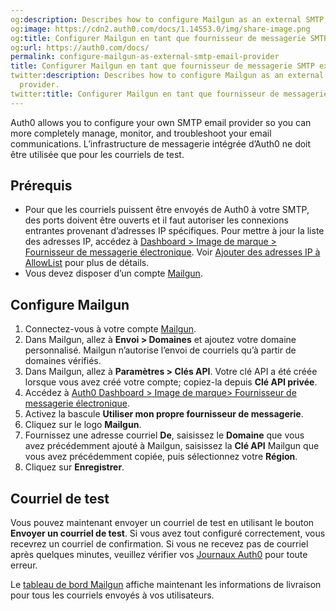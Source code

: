 ```yaml
---
og:description: Describes how to configure Mailgun as an external SMTP email provider.
og:image: https://cdn2.auth0.com/docs/1.14553.0/img/share-image.png
og:title: Configurer Mailgun en tant que fournisseur de messagerie SMTP externe
og:url: https://auth0.com/docs/
permalink: configure-mailgun-as-external-smtp-email-provider
title: Configurer Mailgun en tant que fournisseur de messagerie SMTP externe
twitter:description: Describes how to configure Mailgun as an external SMTP email
  provider.
twitter:title: Configurer Mailgun en tant que fournisseur de messagerie SMTP externe
---
```


Auth0 allows you to configure your own SMTP email provider so you can more completely manage, monitor, and troubleshoot your email communications. L’infrastructure de messagerie intégrée d’Auth0 ne doit être utilisée que pour les courriels de test.

## Prérequis

* Pour que les courriels puissent être envoyés de Auth0 à votre SMTP, des ports doivent être ouverts et il faut autoriser les connexions entrantes provenant d’adresses IP spécifiques. Pour mettre à jour la liste des adresses IP, accédez à [Dashboard > Image de marque > Fournisseur de messagerie électronique](%24%7Bmanage_url%7D/#/branding/email_provider). Voir [Ajouter des adresses IP à AllowList](/security/data-security/allowlist) pour plus de détails.
* Vous devez disposer d’un compte [](https://www.mandrill.com/signup/)[Mailgun](https://mailgun.com).

## Configure Mailgun

1. Connectez-vous à votre compte [Mailgun](https://mailgun.com).
2. Dans Mailgun, allez à **Envoi > Domaines** et ajoutez votre domaine personnalisé. Mailgun n’autorise l’envoi de courriels qu’à partir de domaines vérifiés.
3. Dans Mailgun, allez à **Paramètres > Clés API**. Votre clé API a été créée lorsque vous avez créé votre compte; copiez-la depuis **Clé API privée**.
4. Accédez à [Auth0 Dashboard > Image de marque> Fournisseur de messagerie électronique](%24%7Bmanage_url%7D/#/branding/email_provider).
5. Activez la bascule **Utiliser mon propre fournisseur de messagerie**.
6. Cliquez sur le logo **Mailgun**.
7. Fournissez une adresse courriel **De**, saisissez le **Domaine** que vous avez précédemment ajouté à Mailgun, saisissez la **Clé API** Mailgun que vous avez précédemment copiée, puis sélectionnez votre **Région**.
8. Cliquez sur **Enregistrer**.

## Courriel de test

Vous pouvez maintenant envoyer un courriel de test en utilisant le bouton **Envoyer un courriel de test**. Si vous avez tout configuré correctement, vous recevrez un courriel de confirmation. Si vous ne recevez pas de courriel après quelques minutes, veuillez vérifier vos [Journaux Auth0](%24%7Bmanage_url%7D/#/logs) pour toute erreur.

Le [tableau de bord Mailgun](https://app.mailgun.com/app/dashboard) affiche maintenant les informations de livraison pour tous les courriels envoyés à vos utilisateurs.